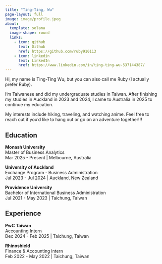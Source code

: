 ```yaml
---
title: "Ting-Ting, Wu"
page-layout: full
image: image/profile.jpeg
about:
  template: solana        
  image-shape: round     
  links:
    - icon: github
      text: Github
      href: https://github.com/ruby910113
    - icon: linkedin            
      text: LinkedIn
      href: https://www.linkedin.com/in/ting-ting-wu-537144387/
---
```


Hi, my name is Ting-Ting Wu, but you can also call me Ruby (I actually prefer Ruby).

I’m Taiwanese and did my undergraduate studies in Taiwan. After finishing my studies in Auckland in 2023 and 2024, I came to Australia in 2025 to continue my education.

My interests include hiking, traveling, and watching anime. Feel free to reach out if you’d like to hang out or go on an adventure together!!!

## Education

**Monash University**  
Master of Business Analytics  
Mar 2025 - Present | Melbourne, Australia

**University of Auckland**  
Exchange Program - Business Administration  
Jul 2023 - Jul 2024 | Auckland, New Zealand

**Providence University**  
Bachelor of International Business Administration  
Jul 2021 - May 2023 | Taichung, Taiwan

## Experience

**PwC Taiwan**  
Accounting Intern  
Dec 2024 - Feb 2025 | Taichung, Taiwan

**Rhinoshield**  
Finance & Accounting Intern  
Feb 2022 - May 2022 | Taichung, Taiwan
